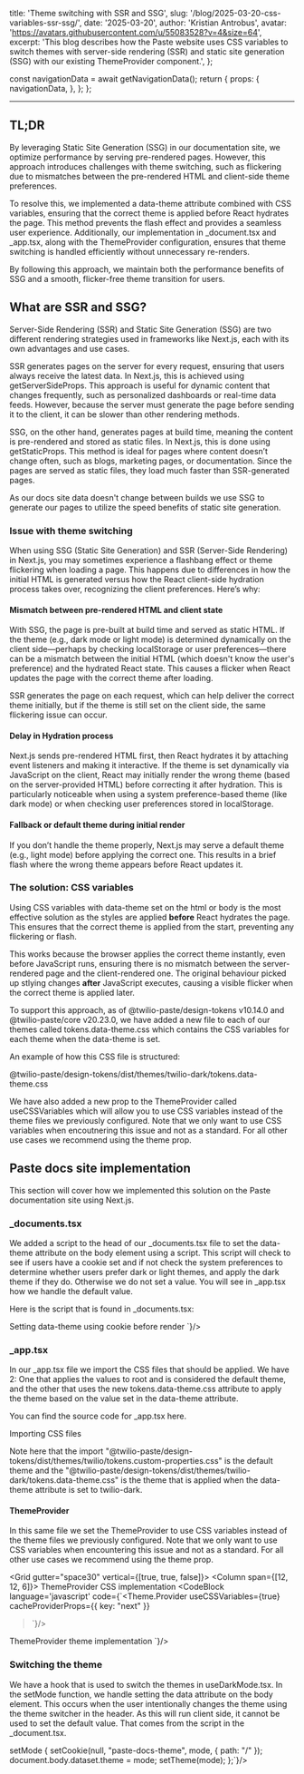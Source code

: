   title: 'Theme switching with SSR and SSG',
  slug: '/blog/2025-03-20-css-variables-ssr-ssg/',
  date: '2025-03-20',
  author: 'Kristian Antrobus',
  avatar: 'https://avatars.githubusercontent.com/u/55083528?v=4&size=64',
  excerpt: 'This blog describes how the Paste website uses CSS variables to switch themes with server-side rendering (SSR) and static site generation (SSG) with our existing ThemeProvider component.',
};





  const navigationData = await getNavigationData();
  return {
    props: {
      navigationData,
    },
  };
};

<ArticleHeader
  title={meta.title}
  description={meta.description}
  date={meta.date}
  machineDate={meta.date}
  author={meta.author}
  avatar={meta.avatar}
/>

---

<contentwrapper>

<PageAside data={mdxHeadings} hideFeedback />

<ArticleContent>

## TL;DR
By leveraging Static Site Generation (SSG) in our documentation site, we optimize performance by serving pre-rendered pages. However, this approach introduces challenges with theme switching, such as flickering due to mismatches between the pre-rendered HTML and client-side theme preferences.

To resolve this, we implemented a <InlineCode>data-theme</InlineCode> attribute combined with CSS variables, ensuring that the correct theme is applied before React hydrates the page. This method prevents the flash effect and provides a seamless user experience. Additionally, our implementation in <InlineCode>_document.tsx</InlineCode> and <InlineCode>_app.tsx</InlineCode>, along with the <InlineCode>ThemeProvider</InlineCode> configuration, ensures that theme switching is handled efficiently without unnecessary re-renders.

By following this approach, we maintain both the performance benefits of SSG and a smooth, flicker-free theme transition for users.

## What are SSR and SSG?

Server-Side Rendering (SSR) and Static Site Generation (SSG) are two different rendering strategies used in frameworks like Next.js, each with its own advantages and use cases.

SSR generates pages on the server for every request, ensuring that users always receive the latest data. In Next.js, this is achieved using <InlineCode>getServerSideProps</InlineCode>. This approach is useful for dynamic content that changes frequently, such as personalized dashboards or real-time data feeds. However, because the server must generate the page before sending it to the client, it can be slower than other rendering methods.

SSG, on the other hand, generates pages at build time, meaning the content is pre-rendered and stored as static files. In Next.js, this is done using <InlineCode>getStaticProps</InlineCode>. This method is ideal for pages where content doesn’t change often, such as blogs, marketing pages, or documentation. Since the pages are served as static files, they load much faster than SSR-generated pages.

As our docs site data doesn't change between builds we use SSG to generate our pages to utilize the speed benefits of static site generation.

### Issue with theme switching

<Box width="100%" maxWidth="700px" display="block" margin="0 auto">
  <ResponsiveBorderedImage src={FlickerDemo} alt="Preview of theme flicker issue" />
</Box>

When using SSG (Static Site Generation) and SSR (Server-Side Rendering) in Next.js, you may sometimes experience a flashbang effect or theme flickering when loading a page. This happens due to differences in how the initial HTML is generated versus how the React client-side hydration process takes over, recognizing the client preferences. Here’s why:

#### Mismatch between pre-rendered HTML and client state
With SSG, the page is pre-built at build time and served as static HTML. If the theme (e.g., dark mode or light mode) is determined dynamically on the client side—perhaps by checking localStorage or user preferences—there can be a mismatch between the initial HTML (which doesn't know the user's preference) and the hydrated React state. This causes a flicker when React updates the page with the correct theme after loading.

SSR generates the page on each request, which can help deliver the correct theme initially, but if the theme is still set on the client side, the same flickering issue can occur.

#### Delay in Hydration process
Next.js sends pre-rendered HTML first, then React hydrates it by attaching event listeners and making it interactive. If the theme is set dynamically via JavaScript on the client, React may initially render the wrong theme (based on the server-provided HTML) before correcting it after hydration. This is particularly noticeable when using a system preference-based theme (like dark mode) or when checking user preferences stored in localStorage.

#### Fallback or default theme during initial render
If you don’t handle the theme properly, Next.js may serve a default theme (e.g., light mode) before applying the correct one. This results in a brief flash where the wrong theme appears before React updates it.

### The solution: CSS variables

Using CSS variables with <InlineCode>data-theme</InlineCode> set on the <InlineCode>html</InlineCode> or <InlineCode>body</InlineCode> is the most effective solution as the styles are applied <strong>before</strong> React hydrates the page. This ensures that the correct theme is applied from the start, preventing any flickering or flash.

This works because the browser applies the correct theme instantly, even before JavaScript runs, ensuring there is no mismatch between the server-rendered page and the client-rendered one. The original behaviour picked up stlying changes **after** JavaScript executes, causing a visible flicker when the correct theme is applied later.

To support this approach, as of <Anchor showExternal={true} href="https://www.npmjs.com/package/@twilio-paste/design-tokens">@twilio-paste/design-tokens v10.14.0</Anchor> and <Anchor showExternal={true} href="https://www.npmjs.com/package/@twilio-paste/core">@twilio-paste/core v20.23.0</Anchor>, we have added a new file to each of our themes called <InlineCode>tokens.data-theme.css</InlineCode> which contains the CSS variables for each theme when the <InlineCode>data-theme</InlineCode> is set.

An example of how this CSS file is structured:

<Box marginBottom="space60">
  <CodeBlockWrapper>
    <CodeBlockHeader>
      @twilio-paste/design-tokens/dist/themes/twilio-dark/tokens.data-theme.css
    </CodeBlockHeader>
    <CodeBlock language='javascript' code={`body[data-theme="twilio-dark"] {
  --color-background-user: rgb(34, 9, 74);
  --color-background-notification: rgb(214, 31, 31);
  --color-background-trial: rgb(5, 41, 18);
  --color-background-subaccount: rgb(18, 28, 45);
  --color-background-primary-stronger: rgb(204, 228, 255);
  ...
    `}/>
  </CodeBlockWrapper>
</Box>

We have also added a new prop to the <InlineCode>ThemeProvider</InlineCode> called <InlineCode>useCSSVariables</InlineCode> which will allow you to use CSS variables instead of the theme files we previously configured. Note that we only want to use CSS variables when encoutnering this issue and not as a standard. For all other use cases we recommend using the <InlineCode>theme</InlineCode> prop.


## Paste docs site implementation

This section will cover how we implemented this solution on the Paste documentation site using Next.js.

### _documents.tsx

We added a script to the <InlineCode>head</InlineCode> of our <InlineCode>_documents.tsx</InlineCode> file to set the <InlineCode>data-theme</InlineCode> attribute on the <InlineCode>body</InlineCode> element using a script. This script will check to see if users have a cookie set and if not check the system preferences to determine whether users prefer dark or light themes, and apply the dark theme if they do. Otherwise we do not set a value. You will see in <InlineCode>_app.tsx</InlineCode> how we handle the default value.

Here is the script that is found in <Anchor showExternal={true} href="https://github.com/twilio-labs/paste/blob/main/packages/paste-website/src/pages/_document.tsx"><InlineCode>_documents.tsx</InlineCode></Anchor>:

<Box marginBottom="space60">
  <CodeBlockWrapper>
  <CodeBlockHeader>Setting data-theme using cookie before render</CodeBlockHeader>
    <CodeBlock language='javascript' code={`<script
  type="text/javascript"
  dangerouslySetInnerHTML={{
    __html: \`
      let parts = typeof document !== "undefined" && document?.cookie.split("paste-docs-theme=");
      let cookie = parts.length == 2 ?parts?.pop().split(";").shift() : null;
      if(cookie){
        document.body.dataset.theme = cookie;
      }
      else if(window !== "undefined" && window.matchMedia && window.matchMedia("(prefers-color-scheme: dark)").matches){
        document.body.dataset.theme = "twilio-dark";
      }
  \`,
  }}
/>`}/>
  </CodeBlockWrapper>
</Box>

### _app.tsx

In our <InlineCode>_app.tsx</InlineCode> file we import the CSS files that should be applied. We have 2: One that applies the values to root and is considered the default theme, and the other that uses the new <InlineCode>tokens.data-theme.css</InlineCode> attribute to apply the theme based on the value set in the <InlineCode>data-theme</InlineCode> attribute.

You can find the <Anchor showExternal={true} href="https://github.com/twilio-labs/paste/blob/main/packages/paste-website/src/pages/_app.tsx">source code for _app.tsx here</Anchor>.

<Box marginBottom="space60">
  <CodeBlockWrapper>
    <CodeBlockHeader>Importing CSS files</CodeBlockHeader>
    <CodeBlock language='javascript' code={`import "@twilio-paste/design-tokens/dist/themes/twilio-dark/tokens.data-theme.css";
`}/>
  </CodeBlockWrapper>
</Box>

Note here that the import <InlineCode>"@twilio-paste/design-tokens/dist/themes/twilio/tokens.custom-properties.css"</InlineCode> is the default theme and the <InlineCode>"@twilio-paste/design-tokens/dist/themes/twilio-dark/tokens.data-theme.css"</InlineCode> is the theme that is applied when the <InlineCode>data-theme</InlineCode> attribute is set to <InlineCode>twilio-dark</InlineCode>.

#### ThemeProvider

In this same file we set the ThemeProvider to use CSS variables instead of the theme files we previously configured. Note that we only want to use CSS variables when encountering this issue and not as a standard. For all other use cases we recommend using the <InlineCode>theme</InlineCode> prop.

<Grid gutter="space30" vertical={[true, true, false]}>
  <Column span={[12, 12, 6]}>
    <CodeBlockWrapper>
        <CodeBlockHeader>ThemeProvider CSS implementation</CodeBlockHeader>
        <CodeBlock language='javascript' code={`<Theme.Provider
  useCSSVariables={true}
  cacheProviderProps={{ key: "next" }}
>`}/>
    </CodeBlockWrapper>
  </Column>
  <Column span={[12,12,6]}>
    <CodeBlockWrapper>
        <CodeBlockHeader>ThemeProvider theme implementation</CodeBlockHeader>
        <CodeBlock language='javascript' code={`<Theme.Provider
  theme={theme || 'twilio'}
  cacheProviderProps={{ key: "next" }}
>`}/>
      </CodeBlockWrapper>
  </Column>
</Grid>

### Switching the theme

We have a hook that is used to switch the themes in <Anchor showExternal={true} href="https://github.com/twilio-labs/paste/blob/main/packages/paste-website/src/hooks/useDarkMode.tsx"><InlineCode>useDarkMode.tsx</InlineCode></Anchor>. In the <InlineCode>setMode</InlineCode> function, we handle setting the data attribute on the body element. This occurs when the user intentionally changes the theme using the theme switcher in the header. As this will run client side, it cannot be used to set the default value. That comes from the script in the <InlineCode>_document.tsx</InlineCode>.

<Box marginBottom="space60">
  <CodeBlockWrapper>
  <CodeBlockHeader>setMode</CodeBlockHeader>
    <CodeBlock language='javascript' code={`const setMode = (mode: ValidThemeName): void => {
  setCookie(null, "paste-docs-theme", mode, { path: "/" });
  document.body.dataset.theme = mode;
  setTheme(mode);
};`}/>
  </CodeBlockWrapper>
</Box>

</ArticleContent>

</contentwrapper>
